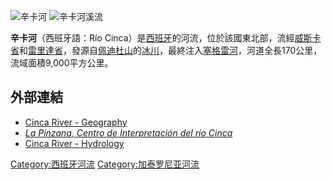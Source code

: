 [[Image:J20_814_Río_Cinca.jpg|辛卡河]]
[[Image:Pineta_-_Cascada_en_el_nacimiento_del_cinca.jpg|辛卡河溪流]]

'''辛卡河'''（西班牙語：Río Cinca）是[[西班牙|西班牙]]的河流，位於該國東北部，流經[[威斯卡省|威斯卡省]]和[[雷里達省|雷里達省]]，發源自[[佩迪杜山|佩迪杜山]]的[[冰川|冰川]]，最終注入[[塞格雷河|塞格雷河]]，河道全長170公里，流域面積9,000平方公里。

==外部連結==
*[https://web.archive.org/web/20090423204226/http://usuarios.lycos.es/comarcasdearagon/riocinca.htm Cinca River - Geography] 
*[http://www.ecologistasenaccion.org/spip.php?article8010 ''La Pinzana, Centro de Interpretación del río Cinca''] 
*[https://web.archive.org/web/20070928084426/http://195.55.247.237/saihebro/datos/datosFicha.asp?estacion=A017&tipoestacion=A Cinca River - Hydrology] 

{{coord|42|3|13.28|N|0|11|46.82|E|source:cawiki_region:ES_type:river|display=title}}
[[Category:西班牙河流|Category:西班牙河流]]
[[Category:加泰罗尼亚河流|Category:加泰罗尼亚河流]]